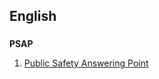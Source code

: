 ==English==

==={{acronym}}===
'''PSAP'''

# [[w:Public-safety answering point|Public Safety Answering Point]]